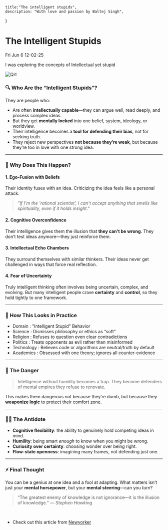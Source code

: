     title:"The intelligent stupids",
    description: "With love and passion by Baltej Singh",
}

# The Intelligent Stupids

Fri Jun 6 12-02-25

I was exploring the concepts of Intellectual yet stupid

![Qrt](https://media.newyorker.com/photos/590954861c7a8e33fb38b208/master/w_1280,c_limit/Intelligence-Stvenson.jpg)

### 🔍 Who Are the “Intelligent Stupids”?

They are people who:

* Are often **intellectually capable**—they can argue well, read deeply, and process complex ideas.
* But they get **mentally locked** into one belief, system, ideology, or worldview.
* Their intelligence becomes a **tool for defending their bias**, not for seeking truth.
* They reject new perspectives **not because they’re weak**, but because they’re too in love with one strong idea.

---

### 🧠 Why Does This Happen?

#### 1. **Ego-Fusion with Beliefs**

Their identity fuses with an idea. Criticizing the idea feels like a personal attack.

> *"If I'm the 'rational scientist', I can't accept anything that smells like spirituality, even if it holds insight."*

#### 2. **Cognitive Overconfidence**

Their intelligence gives them the illusion that **they can't be wrong**.
They don’t test ideas anymore—they just reinforce them.

#### 3. **Intellectual Echo Chambers**

They surround themselves with similar thinkers.
Their ideas never get challenged in ways that force real reflection.

#### 4. **Fear of Uncertainty**

Truly intelligent thinking often involves being uncertain, complex, and evolving. But many intelligent people crave **certainty** and **control**, so they hold tightly to one framework.

---

### 🧱 How This Looks in Practice

- Domain     : "Intelligent Stupid" Behavior
- Science    : Dismisses philosophy or ethics as “soft”
- Religion   : Refuses to question even clear contradictions
- Politics   : Treats opponents as evil rather than misinformed
- Technology : Believes code or algorithms are neutral/truth by default
- Academics  : Obsessed with one theory; ignores all counter-evidence


---


### 🚨 The Danger

> Intelligence without humility becomes a trap.
> They become defenders of mental empires they refuse to renovate.

This makes them dangerous not because they’re dumb, but because they **weaponize logic** to protect their comfort zone.

---

### 🧘‍♂️ The Antidote

* **Cognitive flexibility**: the ability to genuinely hold competing ideas in mind.
* **Humility**: being smart *enough* to know when you might be wrong.
* **Curiosity over certainty**: choosing wonder over being right.
* **Flow-state openness**: imagining many frames, not defending just one.

---

### ⚡ Final Thought

You can be a genius at one idea and a fool at adapting.
What matters isn’t just your **mental horsepower**, but your **mental steering**—can you *turn*?

> “The greatest enemy of knowledge is not ignorance—it is the illusion of knowledge.” — *Stephen Hawking*
<br/>

- Check out this article from [Newyorker](https://www.newyorker.com/tech/frontal-cortex/why-smart-people-are-stupid)